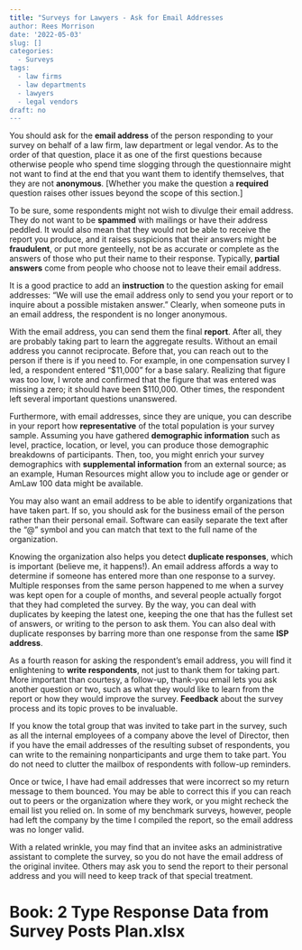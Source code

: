 ```yaml
---
title: "Surveys for Lawyers - Ask for Email Addresses
author: Rees Morrison
date: '2022-05-03'
slug: []
categories:
  - Surveys
tags:
  - law firms
  - law departments
  - lawyers
  - legal vendors
draft: no 
---
```


<!-- https://www.google.com/search?client=firefox-b-1-d&q=microsoft+word+search+for+bold to replace my bold in Word with ** for post -->

You should ask for the **email address** of the person responding to your survey on behalf of a law firm, law department or legal vendor.  As to the order of that question, place it as one of the first questions because otherwise people who spend time slogging through the questionnaire might not want to find at the end that you want them to identify themselves, that they are not **anonymous**.   [Whether you make the question a **required** question raises other issues beyond the scope of this section.]

<!--more-->

To be sure, some respondents might not wish to divulge their email address.  They do not want to be **spammed** with mailings or have their address peddled.  It would also mean that they would not be able to receive the report you produce, and it raises suspicions that their answers might be **fraudulent**, or put more genteelly, not be as accurate or complete as the answers of those who put their name to their response.  Typically, **partial answers** come from people who choose not to leave their email address.

It is a good practice to add an **instruction** to the question asking for email addresses: “We will use the email address only to send you your report or to inquire about a possible mistaken answer.”  Clearly, when someone puts in an email address, the respondent is no longer anonymous.

With the email address, you can send them the final **report**.  After all, they are probably taking part to learn the aggregate results.  Without an email address you cannot reciprocate.
Before that, you can reach out to the person if there is if you need to.  For example, in one compensation survey I led, a respondent entered “\$11,000” for a base salary.  Realizing that figure was too low, I wrote and confirmed that the figure that was entered was missing a zero; it should have been \$110,000.  Other times, the respondent left several important questions unanswered.

Furthermore, with email addresses, since they are unique, you can describe in your report how **representative** of the total population is your survey sample.  Assuming you have gathered **demographic information** such as level, practice, location, or level, you can produce those demographic breakdowns of participants.  Then, too, you might enrich your survey demographics with **supplemental information** from an external source; as an example, Human Resources might allow you to include age or gender or AmLaw 100 data might be available.

You may also want an email address to be able to identify organizations that have taken part.  If so, you should ask for the business email of the person rather than their personal email.  Software can easily separate the text after the “@” symbol and you can match that text to the full name of the organization.

Knowing the organization also helps you detect **duplicate responses**, which is important (believe me, it happens!).  An email address affords a way to determine if someone has entered more than one response to a survey.  Multiple responses from the same person happened to me when a survey was kept open for a couple of months, and several people actually forgot that they had completed the survey.  By the way, you can deal with duplicates by keeping the latest one, keeping the one that has the fullest set of answers, or writing to the person to ask them.  You can also deal with duplicate responses by barring more than one response from the same **ISP address**.

As a fourth reason for asking the respondent’s email address, you will find it enlightening to **write respondents**, not just to thank them for taking part.  More important than courtesy, a follow-up, thank-you email lets you ask another question or two, such as what they would like to learn from the report or how they would improve the survey.  **Feedback** about the survey process and its topic proves to be invaluable.

If you know the total group that was invited to take part in the survey, such as all the internal employees of a company above the level of Director, then if you have the email addresses of the resulting subset of respondents, you can write to the remaining nonparticipants and urge them to take part.  You do not need to clutter the mailbox of respondents with follow-up reminders.

Once or twice, I have had email addresses that were incorrect so my return message to them bounced.  You may be able to correct this if you can reach out to peers or the organization where they work, or you might recheck the email list you relied on.  In some of my benchmark surveys, however, people had left the company by the time I compiled the report, so the email address was no longer valid.

With a related wrinkle, you may find that an invitee asks an administrative assistant to complete the survey, so you do not have the email address of the original invitee.  Others may ask you to send the report to their personal address and you will need to keep track of that special treatment.

# Book: 2 Type Response Data from Survey Posts Plan.xlsx
